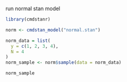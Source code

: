 run normal stan model

```r
library(cmdstanr)
```

```r
norm <- cmdstan_model("normal.stan")
```

```r
norm_data = list(
  y = c(1, 2, 3, 4),
  N = 4
)
norm_sample <- norm$sample(data = norm_data)
```

```r
norm_sample
```

